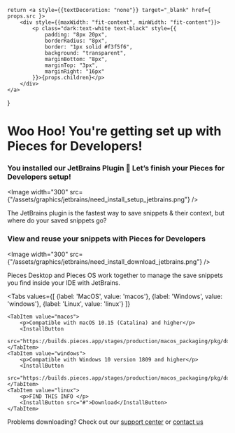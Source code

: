     return <a style={{textDecoration: "none"}} target="_blank" href={ props.src }>
        <div style={{maxWidth: "fit-content", minWidth: "fit-content"}}>
            <p class="dark:text-white text-black" style={{
                padding: "8px 20px",
                borderRadius: "8px",
                border: "1px solid #f3f5f6",
                background: "transparent",
                marginBottom: "8px",
                marginTop: "3px",
                marginRight: "16px"
            }}>{props.children}</p>
        </div>
    </a>
}

# Woo Hoo! You're getting set up with Pieces for Developers!

### You installed our JetBrains Plugin 🎉 Let’s finish your Pieces for Developers setup!

<Image width="300" src={"/assets/graphics/jetbrains/need_install_setup_jetbrains.png"} />

The JetBrains plugin is the fastest way to save snippets & their context, but where do your saved snippets go?

### View and reuse your snippets with Pieces for Developers

<Image width="300" src={"/assets/graphics/jetbrains/need_install_download_jetbrains.png"} />

Pieces Desktop and Pieces OS work together to manage the save snippets you find inside your IDE with JetBrains.

<Tabs
    values={[
        {label: 'MacOS', value: 'macos'},
        {label: 'Windows', value: 'windows'},
        {label: 'Linux', value: 'linux'}
    ]}
>
    <TabItem value="macos">
        <p>Compatible with macOS 10.15 (Catalina) and higher</p>
        <InstallButton
            src="https://builds.pieces.app/stages/production/macos_packaging/pkg/download">Download</InstallButton>
    </TabItem>
    <TabItem value="windows">
        <p>Compatible with Windows 10 version 1809 and higher</p>
        <InstallButton
            src="https://builds.pieces.app/stages/production/macos_packaging/pkg/download">Download</InstallButton>
    </TabItem>
    <TabItem value="linux">
        <p>FIND THIS INFO </p>
        <InstallButton src="#">Download</InstallButton>
    </TabItem>
</Tabs>

Problems downloading? Check out our <a href="/support">support center</a> or <a href="mailto:support@pieces.app">contact us</a>
